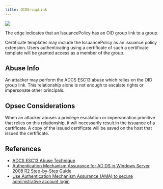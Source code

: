 ```yaml
---
title: OIDGroupLink
---
```


<Frame>
  <img src="/hc/images/image-2-1.png"/>
</Frame>

The edge indicates that an IssuancePolicy has an OID group link to a group.

Certificate templates may include the IssuancePolicy as an issuance policy extension. Users authenticating using a certificate of such a certificate template will be granted access as a member of the group.

Abuse Info[](#h_01HZ7C2A3P68728AS1KESC5R59)
-------------------------------------------

An attacker may perform the ADCS ESC13 abuse which relies on the OID group link. This relationship alone is not enough to escalate rights or impersonate other principals.

Opsec Considerations[](#h_01HZ7C2A3PBG7CXN767B2E029D)
-----------------------------------------------------

When an attacker abuses a privilege escalation or impersonation primitive that relies on this relationship, it will necessarily result in the issuance of a certificate. A copy of the issued certificate will be saved on the host that issued the certificate.

References[](#h_01HZ7C2A3P1X6A8N9YB4RR83ZJ)
-------------------------------------------

* [ADCS ESC13 Abuse Technique](https://posts.specterops.io/adcs-esc13-abuse-technique-fda4272fbd53)
* [Authentication Mechanism Assurance for AD DS in Windows Server 2008 R2 Step-by-Step Guide](https://learn.microsoft.com/en-us/previous-versions/windows/it-pro/windows-server-2008-R2-and-2008/dd378897(v=ws.10)?redirectedfrom=MSDN)
* [Use Authentication Mechanism Assurance (AMA) to secure administrative account login](https://www.gradenegger.eu/en/using-authentication-mechanism-assurance-ama-to-secure-the-login-of-administrative-accounts/)
